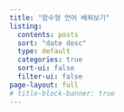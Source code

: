 ```yaml
---
title: "함수형 언어 배워보기"
listing:
  contents: posts
  sort: "date desc"
  type: default
  categories: true
  sort-ui: false
  filter-ui: false
page-layout: full
# title-block-banner: true
---
```



